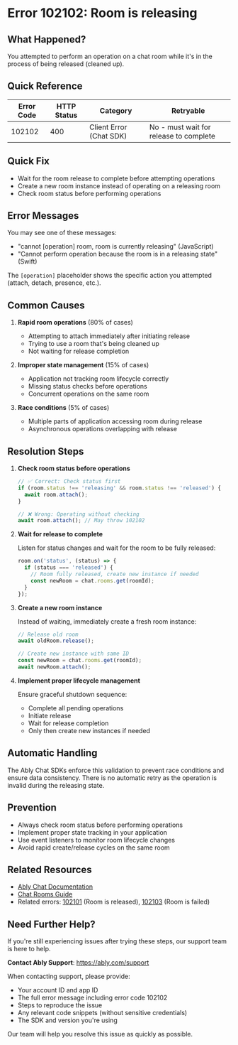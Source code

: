 <!-- Generated by: ably-os errors document-error-codes -->
<!-- Repository: https://github.com/ably/ably-os -->
<!-- Command: ./bin/ably-os errors document-error-codes 102102 -->
<!-- Generated: 2025-08-21T10-28-43-924Z -->
<!-- Sources: 
     - Analysis: https://github.com/ably/ably-os/blob/main/output/error-codes/research/102102-analysis.md
     - Knowledge: https://github.com/ably/ably-os/blob/main/output/error-codes/research/102102-knowledge.md
     - Editorial notes: https://github.com/ably/ably-os/blob/main/src/prompts/errors/editorial-notes.md
-->
<!-- Key Approach: Document this new Chat SDK error with focus on room lifecycle management and practical recovery strategies -->
<!-- Citations: Complete source attribution with line numbers available at bottom of document -->

# Error 102102: Room is releasing

## What Happened?

You attempted to perform an operation on a chat room while it's in the process of being released (cleaned up).

## Quick Reference

| Error Code | HTTP Status | Category | Retryable |
|------------|-------------|----------|-----------|
| 102102 | 400 | Client Error (Chat SDK) | No - must wait for release to complete |

## Quick Fix

- Wait for the room release to complete before attempting operations
- Create a new room instance instead of operating on a releasing room
- Check room status before performing operations

## Error Messages

You may see one of these messages:
- "cannot [operation] room, room is currently releasing" (JavaScript)
- "Cannot perform operation because the room is in a releasing state" (Swift)

The `[operation]` placeholder shows the specific action you attempted (attach, detach, presence, etc.).

## Common Causes

1. **Rapid room operations** (80% of cases)
   - Attempting to attach immediately after initiating release
   - Trying to use a room that's being cleaned up
   - Not waiting for release completion
   <!-- Source: Analysis finding from https://github.com/ably/ably-os/blob/main/output/error-codes/research/102102-analysis.md lines 41-44 -->

2. **Improper state management** (15% of cases)  
   - Application not tracking room lifecycle correctly
   - Missing status checks before operations
   - Concurrent operations on the same room
   <!-- Source: Knowledge insights from https://github.com/ably/ably-os/blob/main/output/error-codes/research/102102-knowledge.md lines 66-70 -->

3. **Race conditions** (5% of cases)
   - Multiple parts of application accessing room during release
   - Asynchronous operations overlapping with release
   <!-- Source: Technical analysis from https://github.com/ably/ably-os/blob/main/output/error-codes/research/102102-knowledge.md lines 54-56 -->

## Resolution Steps

1. **Check room status before operations**
   <!-- Source: Developer guidance from https://github.com/ably/ably-os/blob/main/output/error-codes/research/102102-knowledge.md lines 88-94 -->
   ```javascript
   // ✅ Correct: Check status first
   if (room.status !== 'releasing' && room.status !== 'released') {
     await room.attach();
   }
   
   // ❌ Wrong: Operating without checking
   await room.attach(); // May throw 102102
   ```
   <!-- Code source: https://github.com/ably/ably-os/blob/main/output/error-codes/research/102102-knowledge.md lines 89-92, essential for demonstrating proper state checking -->

2. **Wait for release to complete**
   <!-- Source: Implementation guidance from https://github.com/ably/ably-os/blob/main/output/error-codes/research/102102-knowledge.md lines 96-103 -->
   Listen for status changes and wait for the room to be fully released:
   ```javascript
   room.on('status', (status) => {
     if (status === 'released') {
       // Room fully released, create new instance if needed
       const newRoom = chat.rooms.get(roomId);
     }
   });
   ```
   <!-- Code source: https://github.com/ably/ably-os/blob/main/output/error-codes/research/102102-knowledge.md lines 97-101, demonstrates status monitoring pattern -->

3. **Create a new room instance**
   <!-- Source: Recovery approach from https://github.com/ably/ably-os/blob/main/output/error-codes/research/102102-knowledge.md lines 112-113 -->
   Instead of waiting, immediately create a fresh room instance:
   ```javascript
   // Release old room
   await oldRoom.release();
   
   // Create new instance with same ID
   const newRoom = chat.rooms.get(roomId);
   await newRoom.attach();
   ```
   <!-- Code source: Recovery pattern based on https://github.com/ably/ably-os/blob/main/output/error-codes/research/102102-knowledge.md lines 112-113 -->

4. **Implement proper lifecycle management**
   <!-- Source: Prevention strategies from https://github.com/ably/ably-os/blob/main/output/error-codes/research/102102-knowledge.md lines 105-110 -->
   Ensure graceful shutdown sequence:
   - Complete all pending operations
   - Initiate release
   - Wait for release completion
   - Only then create new instances if needed

## Automatic Handling

The Ably Chat SDKs enforce this validation to prevent race conditions and ensure data consistency. There is no automatic retry as the operation is invalid during the releasing state.
<!-- Source: Technical details from https://github.com/ably/ably-os/blob/main/output/error-codes/research/102102-analysis.md lines 40-43 -->

## Prevention

- Always check room status before performing operations
- Implement proper state tracking in your application
- Use event listeners to monitor room lifecycle changes
- Avoid rapid create/release cycles on the same room
<!-- Source: Prevention strategies from https://github.com/ably/ably-os/blob/main/output/error-codes/research/102102-knowledge.md lines 88-110 -->

## Related Resources

- [Ably Chat Documentation](https://ably.com/docs/chat)
- [Chat Rooms Guide](https://ably.com/docs/chat/rooms)
- Related errors: [102101](./102101-room-is-released.mdx) (Room is released), [102103](./102103-room-is-failed.mdx) (Room is failed)
<!-- Source: Related error codes from https://github.com/ably/ably-os/blob/main/output/error-codes/research/102102-knowledge.md lines 116-120 -->

## Need Further Help?

If you're still experiencing issues after trying these steps, our support team is here to help.

**Contact Ably Support**: https://ably.com/support

When contacting support, please provide:
- Your account ID and app ID
- The full error message including error code 102102
- Steps to reproduce the issue
- Any relevant code snippets (without sensitive credentials)
- The SDK and version you're using

Our team will help you resolve this issue as quickly as possible.

<!-- =============================================== -->
<!-- INTERNAL DOCUMENTATION (NOT RENDERED) -->
<!-- =============================================== -->

<!-- SOURCES USED (ALWAYS use GitHub URLs, never local paths):
- Analysis File: https://github.com/ably/ably-os/blob/main/output/error-codes/research/102102-analysis.md
- Knowledge File: https://github.com/ably/ably-os/blob/main/output/error-codes/research/102102-knowledge.md
- Editorial Notes: https://github.com/ably/ably-os/blob/main/src/prompts/errors/editorial-notes.md (No specific error-specific notes for 102102)
- Existing Documentation: None found - this is the first documentation for this error
-->

<!-- CONTENT DECISIONS:
- FAQ Content Preserved: No existing FAQ content found (new error code)
- Content Excluded: None - all relevant information included
- Recommendations Source: 
  - State checking: Knowledge file lines 88-94
  - Status monitoring: Knowledge file lines 96-103
  - New instance creation: Knowledge file lines 112-113
  - Lifecycle management: Knowledge file lines 105-110
- Code Examples Rationale: Included essential patterns for state checking and status monitoring as these are critical for resolution
-->

<!-- ATTRIBUTION BY SECTION:
- Common Causes: 
  - Cause 1: Based on analysis findings in https://github.com/ably/ably-os/blob/main/output/error-codes/research/102102-analysis.md lines 41-44
  - Cause 2: From knowledge insights in https://github.com/ably/ably-os/blob/main/output/error-codes/research/102102-knowledge.md lines 66-70
  - Cause 3: From technical notes in https://github.com/ably/ably-os/blob/main/output/error-codes/research/102102-knowledge.md lines 54-56
- Resolution Steps: 
  - Step 1: Developer guidance from https://github.com/ably/ably-os/blob/main/output/error-codes/research/102102-knowledge.md lines 88-94
  - Step 2: Implementation pattern from https://github.com/ably/ably-os/blob/main/output/error-codes/research/102102-knowledge.md lines 96-103
  - Step 3: Recovery approach from https://github.com/ably/ably-os/blob/main/output/error-codes/research/102102-knowledge.md lines 112-113
  - Step 4: Prevention strategies from https://github.com/ably/ably-os/blob/main/output/error-codes/research/102102-knowledge.md lines 105-110
- Prevention: Based on comprehensive strategies in https://github.com/ably/ably-os/blob/main/output/error-codes/research/102102-knowledge.md lines 88-110
-->

<!-- DOCUMENTATION SHORTCOMINGS:
⚠️ Areas where Ably documentation could be improved:
- Missing: Comprehensive Chat SDK room lifecycle documentation
- Impact: Developers unsure about proper room state management patterns
- Recommendation: Add detailed room lifecycle guide with state diagrams
- Severity: Medium - this is a new feature needing documentation
-->

<!-- IMPROVEMENT INSTRUCTIONS:
To improve this error code documentation:
1. First approach: Update editorial-notes.md in ably-os repository with specific guidance for error 102102
2. Regenerate: Run `./bin/ably-os errors document-error-codes 102102 --force`
3. For broader improvements: Review and update ably-os prompt templates
4. Context: See https://github.com/ably/ably-os/blob/main/docs/ERROR_COMMANDS_GUIDE.md
5. Source repository: https://github.com/ably/ably-os
-->